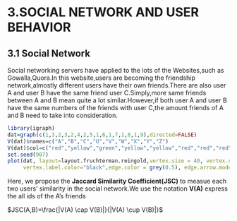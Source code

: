 3.SOCIAL NETWORK AND USER BEHAVIOR
========================================================

3.1 Social Network
---------------------
Social networking servers have applied to the lots of the Websites,such as Gowalla,Quora.In this website,users are becoming the friendship network,almostly different users have their own friends.There are also user A and user B have the same friend user C.Simply,more same friends between A and B mean quite a lot similar.However,if both user A and user B have the same  numbers of the friends with user C,the amount friends of A and B need to take into consideration.
```{r graph1 fig.width=7, fig.height=6,echo=FALSE}
library(igraph)
dat=graph(c(1,3,2,3,2,4,2,5,1,6,1,7,1,8,1,9),directed=FALSE)
V(dat)$names=c("A","B","C","U","V","W","X","Y","Z")
V(dat)$col=c("red","yellow","green","yellow","yellow","red","red","red","red")
set.seed(907)
plot(dat, layout=layout.fruchterman.reingold,vertex.size = 40, vertex.color=V(dat)$col,vertex.label = V(dat)$names,vertex.label.cex=1.8,
     vertex.label.color="black",edge.color = grey(0.5), edge.arrow.mode = "-")
```

Here, we propose the __Jaccard Similarity Coefficient(JSC)__ to measue each two users' similarity in the social network.We use the  notation __V(A)__ express the all ids of the A's friends
                
$JSC(A,B)=\frac{|V(A) \cap V(B)|}{|V(A) \cup V(B)|}$


